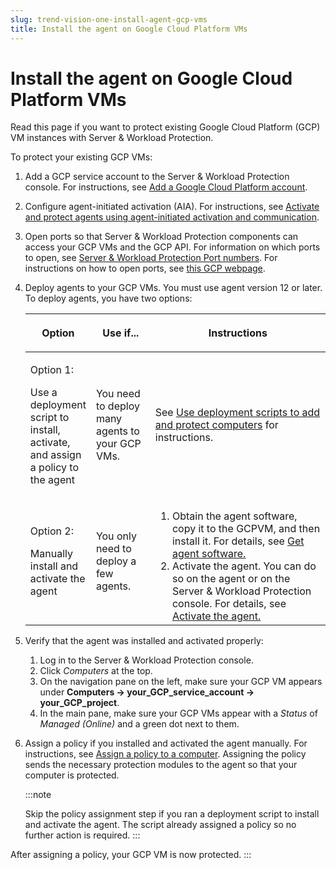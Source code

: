 ```yaml
---
slug: trend-vision-one-install-agent-gcp-vms
title: Install the agent on Google Cloud Platform VMs
---
```

# Install the agent on Google Cloud Platform VMs

Read this page if you want to protect existing Google Cloud Platform (GCP) VM instances with Server & Workload Protection.

To protect your existing GCP VMs:

1.  Add a GCP service account to the Server & Workload Protection console. For instructions, see [Add a Google Cloud Platform account](add-google-cloud-platform-account.mdx).

2.  Configure agent-initiated activation (AIA). For instructions, see [Activate and protect agents using agent-initiated activation and communication](agent-initiated-activation.mdx).

3.  Open ports so that Server & Workload Protection components can access your GCP VMs and the GCP API. For information on which ports to open, see [Server & Workload Protection Port numbers](swp-port-numbers.mdx). For instructions on how to open ports, see [this GCP webpage](https://cloud.google.com/vpc/docs/using-firewalls).

4.  Deploy agents to your GCP VMs. You must use agent version 12 or later. To deploy agents, you have two options:

    <table>
    <colgroup>
    <col style="width: 20%" />
    <col style="width: 20%" />
    <col style="width: 60%" />
    </colgroup>
    <thead>
    <tr>
    <th><p>Option</p></th>
    <th><p>Use if...</p></th>
    <th><p>Instructions</p></th>
    </tr>
    </thead>
    <tbody>
    <tr>
    <td><p>Option 1:</p>
    <p>Use a deployment script to install, activate, and assign a policy to the agent</p></td>
    <td><p>You need to deploy many agents to your GCP VMs.</p></td>
    <td><p>See <a href="trend-vision-one-deployment-scripts-add-computers">Use deployment scripts to add and protect computers</a> for instructions.</p></td>
    </tr>
    <tr>
    <td><p>Option 2:</p>
    <p>Manually install and activate the agent</p></td>
    <td><p>You only need to deploy a few agents.</p></td>
    <td><ol>
    <li>Obtain the agent software, copy it to the GCPVM, and then install it. For details, see <a href="trend-vision-one-get-agent-software">Get agent software.</a></li>
    <li>Activate the agent. You can do so on the agent or on the Server &amp; Workload Protection console. For details, see <a href="trend-vision-one-activate-agent">Activate the agent.</a></li>
    </ol></td>
    </tr>
    </tbody>
    </table>

5.  Verify that the agent was installed and activated properly:

    1.  Log in to the Server & Workload Protection console.
    2.  Click *Computers* at the top.
    3.  On the navigation pane on the left, make sure your GCP VM appears under **Computers → your_GCP_service_account → your_GCP_project**.
    4.  In the main pane, make sure your GCP VMs appear with a *Status* of *Managed (Online)* and a green dot next to them.

6.  Assign a policy if you installed and activated the agent manually. For instructions, see [Assign a policy to a computer](create-policies.mdx). Assigning the policy sends the necessary protection modules to the agent so that your computer is protected.

    :::note

    Skip the policy assignment step if you ran a deployment script to install and activate the agent. The script already assigned a policy so no further action is required.
    :::

After assigning a policy, your GCP VM is now protected.
:::

